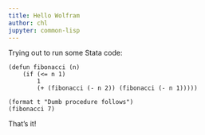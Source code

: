 ```yaml
---
title: Hello Wolfram
author: chl
jupyter: common-lisp
---
```


Trying out to run some Stata code:

```common-lisp
(defun fibonacci (n)
    (if (<= n 1)
        1
        (+ (fibonacci (- n 2)) (fibonacci (- n 1)))))
```

```common-lisp
(format t "Dumb procedure follows")
(fibonacci 7)
```

That's it!

